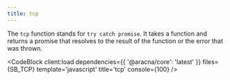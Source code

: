 ```yaml
---
title: tcp
---
```



The `tcp` function stands for `try catch promise`. It takes a function and returns a promise that resolves to the result of the function or the error that was thrown.

<CodeBlock client:load dependencies={{ '@aracna/core': 'latest' }} files={SB_TCP} template='javascript' title='tcp' console={100} />
